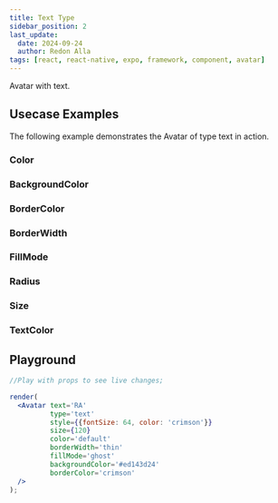 ```yaml
---
title: Text Type
sidebar_position: 2
last_update:
  date: 2024-09-24
  author: Redon Alla
tags: [react, react-native, expo, framework, component, avatar]
---
```




Avatar with text.


## Usecase Examples

The following example demonstrates the Avatar of type text in action.

### Color

<ExampleWramper codeExample={ColorsMdx}>
<Colors />
</ExampleWramper>

### BackgroundColor

<ExampleWramper codeExample={BackgroundColorMdx}>
<BackgroundColor />
</ExampleWramper>

### BorderColor

<ExampleWramper codeExample={BorderColorMdx}>
<BorderColor />
</ExampleWramper>

### BorderWidth

<ExampleWramper codeExample={BorderWidthMdx}>
<BorderWidth />
</ExampleWramper>

### FillMode

<ExampleWramper codeExample={FillModeMdx}>
<FillMode />
</ExampleWramper>

### Radius

<ExampleWramper codeExample={RadiusMdx}>
<Radius />
</ExampleWramper>

### Size

<ExampleWramper codeExample={SizeMdx}>
<Size />
</ExampleWramper>


### TextColor

<ExampleWramper codeExample={TextColorMdx}>
<TextColor />
</ExampleWramper>

## Playground

```jsx live noInline
//Play with props to see live changes;

render(
  <Avatar text='RA'
          type='text'
          style={{fontSize: 64, color: 'crimson'}}
          size={120}
          color='default'
          borderWidth='thin'
          fillMode='ghost'
          backgroundColor='#ed143d24'
          borderColor='crimson'
  />
);
```